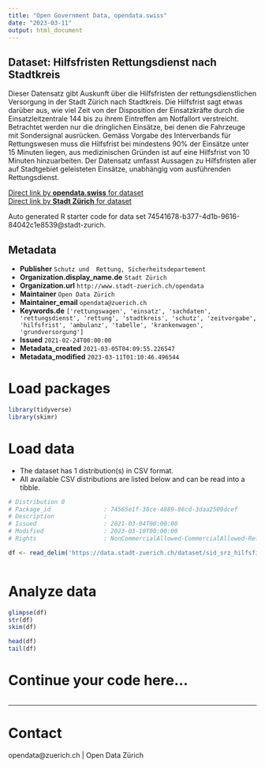 ```yaml
---
title: "Open Government Data, opendata.swiss"
date: "2023-03-11"
output: html_document
---
```


## Dataset: Hilfsfristen Rettungsdienst nach Stadtkreis

Dieser Datensatz gibt Auskunft über die Hilfsfristen der rettungsdienstlichen Versorgung in der Stadt Zürich nach Stadtkreis. Die Hilfsfrist sagt etwas darüber aus, wie viel Zeit von der Disposition der Einsatzkräfte durch die Einsatzleitzentrale 144 bis zu ihrem Eintreffen am Notfallort verstreicht. Betrachtet werden nur die dringlichen Einsätze, bei denen die Fahrzeuge mit Sondersignal ausrücken. Gemäss Vorgabe des Interverbands für Rettungswesen muss die Hilfsfrist bei mindestens 90% der Einsätze unter 15 Minuten liegen, aus medizinischen Gründen ist auf eine Hilfsfrist von 10 Minuten hinzuarbeiten. Der Datensatz umfasst Aussagen zu Hilfsfristen aller auf Stadtgebiet geleisteten Einsätze, unabhängig vom ausführenden Rettungsdienst.

[Direct link by **opendata.swiss** for dataset](https://opendata.swiss/de/dataset/hilfsfristen-rettungsdienst-nach-stadtkreis)<br>
[Direct link by **Stadt Zürich** for dataset](https://data.stadt-zuerich.ch/dataset/sid_srz_hilfsfirsten_rd)

Auto generated R starter code for data set 74541678-b377-4d1b-9616-84042c1e8539@stadt-zurich.

## Metadata

- **Publisher** `Schutz und  Rettung, Sicherheitsdepartement`
- **Organization.display_name.de** `Stadt Zürich`
- **Organization.url** `http://www.stadt-zuerich.ch/opendata`
- **Maintainer** `Open Data Zürich`
- **Maintainer_email** `opendata@zuerich.ch`
- **Keywords.de** `['rettungswagen', 'einsatz', 'sachdaten', 'rettungsdienst', 'rettung', 'stadtkreis', 'schutz', 'zeitvorgabe', 'hilfsfrist', 'ambulanz', 'tabelle', 'krankenwagen', 'grundversorgung']`
- **Issued** `2021-02-24T00:00:00`
- **Metadata_created** `2021-03-05T04:09:55.226547`
- **Metadata_modified** `2023-03-11T01:10:46.496544`


# Load packages

```r

library(tidyverse)
library(skimr)

```

# Load data

-   The dataset has 1 distribution(s) in CSV format.
-   All available CSV distributions are listed below and can be read into a tibble.

```r

# Distribution 0
# Package_id               : 74565e1f-38ce-4889-86cd-3daa2509dcef
# Description              : 
# Issued                   : 2021-03-04T00:00:00
# Modified                 : 2023-03-10T00:00:00
# Rights                   : NonCommercialAllowed-CommercialAllowed-ReferenceNotRequired

df <- read_delim('https://data.stadt-zuerich.ch/dataset/sid_srz_hilfsfirsten_rd/download/hilfsfrist_rd.csv')



```

# Analyze data

```r

glimpse(df)
str(df)
skim(df)

head(df)
tail(df)

```

# Continue your code here...

```r

```

------------------------------------------------------------------------

# Contact

opendata@zuerich.ch | Open Data Zürich
